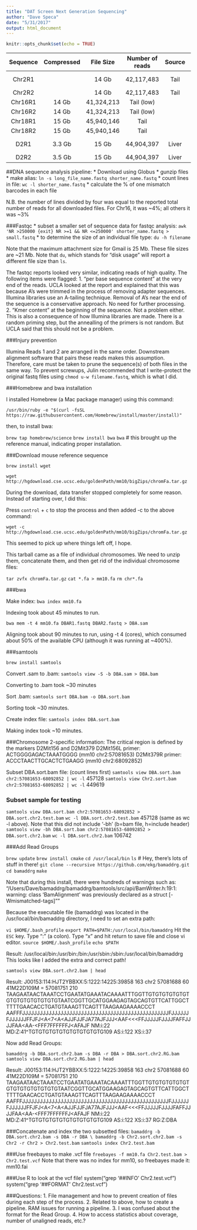 ```yaml
---
title: "DAT Screen Next Generation Sequencing"
author: "Dave Speca"
date: "5/31/2017"
output: html_document
---
```


```r
knitr::opts_chunk$set(echo = TRUE)
```

| Sequence | Compressed | File Size | Number of reads | Source     | bam   |
| :------: | :--------: | :-------: | :-------------: | :----:     | :---: |
| Chr2R1   |            |  14 Gb    | 42,117,483      | Tail       | 33 Gb |
| Chr2R2   |            |  14 Gb    | 42,117,483      | Tail       |       |
| Chr16R1  | 14 Gb     | 41,324,213      | Tail (low) |
| Chr16R2  | 14 Gb     | 41,324,213      | Tail (low) |
| Chr18R1  | 15 Gb     | 45,940,146      | Tail       |
| Chr18R2  | 15 Gb     | 45,940,146      | Tail       |
| D2R1     | 3.3 Gb    | 15 Gb     | 44,904,397      | Liver      | 35 Gb |
| D2R2     | 3.5 Gb    | 15 Gb     | 44,904,397      | Liver      |       |

##DNA sequence analysis pipeline:
* Download using Globus
* gunzip files
* make alias:  `ln -s long_file_name.fastq shorter_name.fastq`
* count lines in file: `wc -l shorter_name.fastq`
* calculate the % of one mismatch barcodes in each file

N.B. the number of lines divided by four was equal to the reported total number of reads for all downloaded files. For Chr16, it was ~4%; all others it was ~3%

###Fastqc
* subset a smaller set of sequence data for fastqc analysis: `awk 'NR >250000 {exit} NR >=1 && NR <=250000' shorter_name.fastq > small.fastq`
* to determine the size of an individual file type: `du -h filename`

Note that the maximum attachment size for Gmail is 25 Mb. These file sizes are ~21 Mb.
Note that `du`, which stands for "disk usage" will report a different file size than `ls`.

The fastqc reports looked very similar, indicating reads of high quality. The following items were flagged:
1. "per base sequence content" at the very end of the reads. UCLA looked at the report and explained that this was because A's were trimmed in the process of removing adapter sequences. Illumina libraries use an A-tailing technique. Removal of A's near the end of the sequence is a conservative approach. No need for further processing.
2. "Kmer content" at the beginning of the sequence. Not a problem either. This is also a consequence of how Illumina libraries are made. There is a random priming step, but the annealling of the primers is not random. But UCLA said that this should not be a problem.

###Injury prevention

Illumina Reads 1 and 2 are arranged in the same order. Downstream alignment software that pairs these reads makes this assumption. Therefore, care must be taken to prune the sequence(s) of both files in the same way. To prevent screwups, Julin recommended that I write-protect the original fastq files using `chmod u-w filename.fastq`, which is what I did.

###Homebrew and bwa installation

I installed Homebrew (a Mac package manager) using this command:

`/usr/bin/ruby -e "$(curl -fsSL https://raw.githubusercontent.com/Homebrew/install/master/install)"`

then, to install bwa:

`brew tap homebrew/science`
`brew install bwa`
`bwa` # this brought up the reference manual, indicating proper installation.

###Download mouse reference sequence

`brew install wget`

`wget http://hgdownload.cse.ucsc.edu/goldenPath/mm10/bigZips/chromFa.tar.gz`

During the download, data transfer stopped completely for some reason. Instead of starting over, I did this:

Press `control` + `c` to stop the process and then added -c to the above command:

`wget -c http://hgdownload.cse.ucsc.edu/goldenPath/mm10/bigZips/chromFa.tar.gz`

This seemed to pick up where things left off, I hope.

This tarball came as a file of individual chromosomes. We need to unzip them, concatenate them, and then get rid of the individual chromosome files:

`tar zvfx chromFa.tar.gz`
`cat *.fa > mm10.fa`
`rm chr*.fa`

###bwa

Make index:
`bwa index mm10.fa`

Indexing took about 45 minutes to run.

`bwa mem -t 4 mm10.fa DBAR1.fastq DBAR2.fastq > DBA.sam`

Aligning took about 90 minutes to run, using -t 4 (cores), which consumed about 50% of the available CPU (although it was running at ~400%).

###samtools

`brew install samtools`

Convert .sam to .bam:
`samtools view -S -b DBA.sam > DBA.bam`

Converting to .bam took ~30 minutes

Sort .bam:
`samtools sort DBA.bam -o DBA.sort.bam`

Sorting took ~30 minutes.

Create index file:
`samtools index DBA.sort.bam`

Making index took ~10 minutes.


###Chromosome 2-specific information:
The critical region is defined by the markers D2Mit156 and D2Mit379
D2Mit156L primer: ACTGGGGAGACTAAATGGGG (mm10 chr2:57081653)
D2Mit379R primer: ACCCTAACTTGCACTCTGAAGG (mm10 chr2:68092852)

Subset DBA.sort.bam file:
(count lines first)
`samtools view DBA.sort.bam chr2:57081653-68092852 | wc -l`
457128
`samtools view Chr2.sort.bam chr2:57081653-68092852 | wc -l`
449619

### Subset sample for testing

`samtools view DBA.sort.bam chr2:57081653-68092852 > DBA.sort.chr2.test.bam`
`wc -l DBA.sort.chr2.test.bam`
457128 (same as wc -l above). Note that this did not include '-bh' (b=bam file, h=include header)
`samtools view -bh DBA.sort.bam chr2:57081653-68092852 > DBA.sort.chr2.bam`
`wc -l DBA.sort.chr2.bam`
106742

###Add Read Groups

`brew update`
`brew install cmake`
`cd /usr/local/bin`
`ls` # Hey, there's lots of stuff in there!
`git clone --recursive https://github.com/ekg/bamaddrg.git`
`cd bamaddrg`
`make`

Note that during this install, there were hundreds of warnings such as:
"/Users/Dave/bamaddrg/bamaddrg/bamtools/src/api/BamWriter.h:19:1: warning: class
      'BamAlignment' was previously declared as a struct [-Wmismatched-tags]""

Because the executable file (bamaddrg) was located in the /usr/local/bin/bamaddrg directory, I need to set an extra path:

`vi $HOME/.bash_profile`
`export PATH=$PATH:/usr/local/bin/bamaddrg`
Hit the `ESC` key. Type ":" (a colon). Type "x" and hit return to save file and close vi editor.
`source $HOME/.bash_profile`
`echo $PATH`

Result:
/usr/local/bin:/usr/bin:/bin:/usr/sbin:/sbin:/usr/local/bin/bamaddrg
This looks like I added the extra and correct path!

`samtools view DBA.sort.chr2.bam | head`

Result:
J00153:114:HJT2YBBXX:5:1222:14225:39858	163	chr2	57081688	60	41M22D109M	=	57081751	210	TAAGAATAACTAAATCCTGAATATGAAATACAAAATTTGGTTGTGTGTGTGTGTGTGTGTGTGTGTGTGTAATCGGTTGCATGGAAGAGTAGCAGTGTTCATTGGCTTTTTGAACACCTGATGTAAAGTTCAGTTTAAGAAGAAAACCCT	AAFFFJJJJJJJJJJJJJJJJJJJJJJJJJJJJJJJJJJJJJJJJJJJJJJJJJJFJJJJJJFJJJJJJFFJFJ<A<7<A<AJJFJJFJA77AJFJJJ<AAF<<<FFJJJJJFJJJJFAFFJJJJFAA<AA-<FFF7FFFFFFJ<AFAJF	NM:i:22	MD:Z:41^TGTGTGTGTGTGTGTGTGTGTG109	AS:i:122	XS:i:37

Now add Read Groups:

`bamaddrg -b DBA.sort.chr2.bam -s DBA -r DBA > DBA.sort.chr2.RG.bam` 
`samtools view DBA.sort.chr2.RG.bam | head`

Result:
J00153:114:HJT2YBBXX:5:1222:14225:39858	163	chr2	57081688	60	41M22D109M	=	57081751	210	TAAGAATAACTAAATCCTGAATATGAAATACAAAATTTGGTTGTGTGTGTGTGTGTGTGTGTGTGTGTGTAATCGGTTGCATGGAAGAGTAGCAGTGTTCATTGGCTTTTTGAACACCTGATGTAAAGTTCAGTTTAAGAAGAAAACCCT	AAFFFJJJJJJJJJJJJJJJJJJJJJJJJJJJJJJJJJJJJJJJJJJJJJJJJJJFJJJJJJFJJJJJJFFJFJ<A<7<A<AJJFJJFJA77AJFJJJ<AAF<<<FFJJJJJFJJJJFAFFJJJJFAA<AA-<FFF7FFFFFFJ<AFAJF	NM:i:22	MD:Z:41^TGTGTGTGTGTGTGTGTGTGTG109	AS:i:122	XS:i:37	RG:Z:DBA

###Concatenate and index the two subsetted files:
`bamaddrg -b DBA.sort.chr2.bam -s DBA -r DBA \ bamaddrg -b Chr2.sort.chr2.bam -s Chr2 -r Chr2 > Chr2.test.bam`
`samtools index Chr2.test.bam`

###Use freebayes to make .vcf file
`freebayes -f mm10.fa Chr2.test.bam > Chr2.test.vcf`
Note that there was no index for mm10, so freebayes made it: mm10.fai

###Use R to look at the vcf file!
system("grep '##INFO' Chr2.test.vcf")
system("grep '##FORMAT' Chr2.test.vcf")

###Questions:
1. File management and how to prevent creation of files during each step of the process.
2. Related to above, how to create a pipeline. RAM issues for running a pipeline.
3. I was confused about the format for the Read Group.
4. How to access statistics about coverage, number of unaligned reads, etc.?
